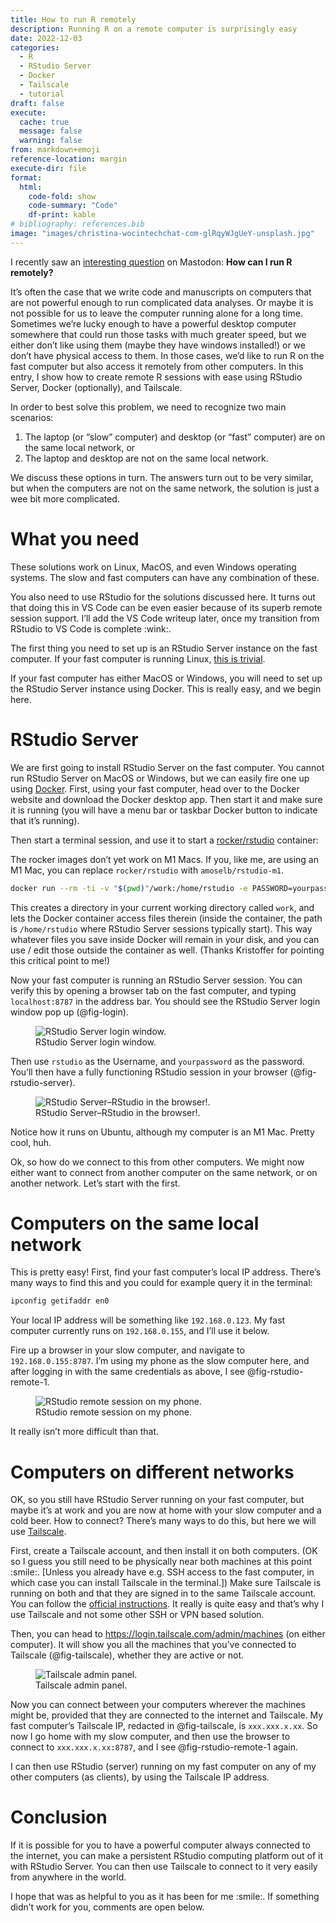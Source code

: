 ```yaml
---
title: How to run R remotely
description: Running R on a remote computer is surprisingly easy
date: 2022-12-03
categories:
  - R
  - RStudio Server
  - Docker
  - Tailscale
  - tutorial
draft: false
execute:
  cache: true
  message: false
  warning: false
from: markdown+emoji
reference-location: margin
execute-dir: file
format:
  html:
    code-fold: show
    code-summary: "Code"
    df-print: kable
# bibliography: references.bib
image: "images/christina-wocintechchat-com-glRqyWJgUeY-unsplash.jpg"
---
```


I recently saw an [interesting question](https://fosstodon.org/@michaelflynn/109445977522188850) on Mastodon: **How can I run R remotely?** 

It's often the case that we write code and manuscripts on computers that are not powerful enough to run complicated data analyses. Or maybe it is not possible for us to leave the computer running alone for a long time. Sometimes we're lucky enough to have a powerful desktop computer somewhere that could run those tasks with much greater speed, but we either don't like using them (maybe they have windows installed!) or we don't have physical access to them. In those cases, we'd like to run R on the fast computer but also access it remotely from other computers. In this entry, I show how to create remote R sessions with ease using RStudio Server, Docker (optionally), and Tailscale.

In order to best solve this problem, we need to recognize two main scenarios:

1. The laptop (or "slow" computer) and desktop (or "fast" computer) are on the same local network, or
2. The laptop and desktop are not on the same local network.

We discuss these options in turn. The answers turn out to be very similar, but when the computers are not on the same network, the solution is just a wee bit more complicated.

# What you need

These solutions work on Linux, MacOS, and even Windows operating systems. The slow and fast computers can have any combination of these. 

You also need to use RStudio for the solutions discussed here. It turns out that doing this in VS Code can be even easier because of its superb remote session support. I'll add the VS Code writeup later, once my transition from RStudio to VS Code is complete :wink:.

The first thing you need to set up is an RStudio Server instance on the fast computer. If your fast computer is running Linux, [this is trivial](https://posit.co/download/rstudio-server/). 

If your fast computer has either MacOS or Windows, you will need to set up the RStudio Server instance using Docker. This is really easy, and we begin here.

# RStudio Server 

We are first going to install RStudio Server on the fast computer. You cannot run RStudio Server on MacOS or Windows, but we can easily fire one up using [Docker](https://www.docker.com/). First, using your fast computer, head over to the Docker website and download the Docker desktop app. Then start it and make sure it is running (you will have a menu bar or taskbar Docker button to indicate that it's running).

Then start a terminal session, and use it to start a [rocker/rstudio](https://rocker-project.org/) container:

:::{.callout-note .aside}
The rocker images don't yet work on M1 Macs. If you, like me, are using an M1 Mac, you can replace `rocker/rstudio` with `amoselb/rstudio-m1`.
:::

```bash
docker run --rm -ti -v "$(pwd)"/work:/home/rstudio -e PASSWORD=yourpassword -p 8787:8787 rocker/rstudio
```

This creates a directory in your current working directory called `work`, and lets the Docker container access files therein (inside the container, the path is `/home/rstudio` where RStudio Server sessions typically start). This way whatever files you save inside Docker will remain in your disk, and you can use / edit those outside the container as well. (Thanks Kristoffer for pointing this critical point to me!)

Now your fast computer is running an RStudio Server session. You can verify this by opening a browser tab on the fast computer, and typing `localhost:8787` in the address bar. You should see the RStudio Server login window pop up (@fig-login).

![RStudio Server login window.](images/login.png){fig-alt="RStudio Server login window." #fig-login}

Then use `rstudio` as the Username, and `yourpassword` as the password. You'll then have a fully functioning RStudio session in your browser (@fig-rstudio-server).

![RStudio Server--RStudio in the browser!.](images/rstudio-server.png){fig-alt="RStudio Server." #fig-rstudio-server}

Notice how it runs on Ubuntu, although my computer is an M1 Mac. Pretty cool, huh.

Ok, so how do we connect to this from other computers. We might now either want to connect from another computer on the same network, or on another network. Let's start with the first.

# Computers on the same local network

This is pretty easy! First, find your fast computer's local IP address. There's many ways to find this and you could for example query it in the terminal:

```bash
ipconfig getifaddr en0
```

Your local IP address will be something like `192.168.0.123`. My fast computer currently runs on `192.168.0.155`, and I'll use it below.

Fire up a browser in your slow computer, and navigate to `192.168.0.155:8787`. I'm using my phone as the slow computer here, and after logging in with the same credentials as above, I see @fig-rstudio-remote-1.

![RStudio remote session on my phone.](images/phone-1.jpg){fig-alt="RStudio remote session on my phone." #fig-rstudio-remote-1}

It really isn't more difficult than that.

# Computers on different networks

OK, so you still have RStudio Server running on your fast computer, but maybe it's at work and you are now at home with your slow computer and a cold beer. How to connect? There's many ways to do this, but here we will use [Tailscale](https://tailscale.com/).

First, create a Tailscale account, and then install it on both computers. (OK so I guess you still need to be physically near both machines at this point :smile:. [Unless you already have e.g. SSH access to the fast computer, in which case you can install Tailscale in the terminal.]) Make sure Tailscale is running on both and that they are signed in to the same Tailscale account. You can follow the [official instructions](https://tailscale.com/kb/1017/install/). It really is quite easy and that's why I use Tailscale and not some other SSH or VPN based solution.

Then, you can head to <https://login.tailscale.com/admin/machines> (on either computer). It will show you all the machines that you've connected to Tailscale (@fig-tailscale), whether they are active or not.

![Tailscale admin panel.](images/tailscale-1.png){fig-alt="Tailscale admin panel." #fig-tailscale}

Now you can connect between your computers wherever the machines might be, provided that they are connected to the internet and Tailscale. My fast computer's Tailscale IP, redacted in @fig-tailscale, is `xxx.xxx.x.xx`. So now I go home with my slow computer, and then use the browser to connect to `xxx.xxx.x.xx:8787`, and I see @fig-rstudio-remote-1 again. 

I can then use RStudio (server) running on my fast computer on any of my other computers (as clients), by using the Tailscale IP address.

# Conclusion

If it is possible for you to have a powerful computer always connected to the internet, you can make a persistent RStudio computing platform out of it with RStudio Server. You can then use Tailscale to connect to it very easily from anywhere in the world. 

I hope that was as helpful to you as it has been for me :smile:. If something didn't work for you, comments are open below.